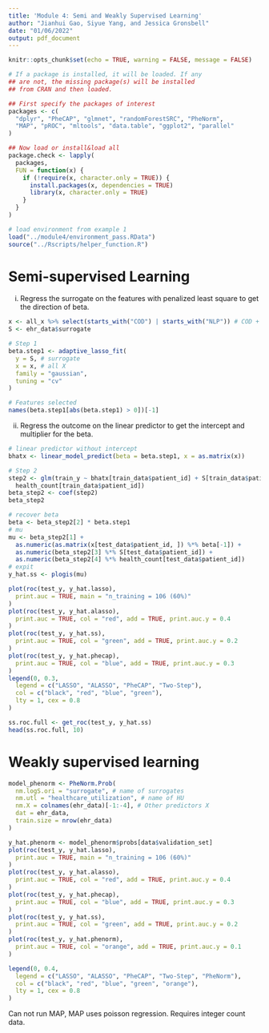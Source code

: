 ```yaml
---
title: 'Module 4: Semi and Weakly Supervised Learning'
author: "Jianhui Gao, Siyue Yang, and Jessica Gronsbell"
date: "01/06/2022"
output: pdf_document
---
```

```r
knitr::opts_chunk$set(echo = TRUE, warning = FALSE, message = FALSE)
```

```r
# If a package is installed, it will be loaded. If any
## are not, the missing package(s) will be installed
## from CRAN and then loaded.

## First specify the packages of interest
packages <- c(
  "dplyr", "PheCAP", "glmnet", "randomForestSRC", "PheNorm",
  "MAP", "pROC", "mltools", "data.table", "ggplot2", "parallel"
)

## Now load or install&load all
package.check <- lapply(
  packages,
  FUN = function(x) {
    if (!require(x, character.only = TRUE)) {
      install.packages(x, dependencies = TRUE)
      library(x, character.only = TRUE)
    }
  }
)

# load environment from example 1
load("../module4/environment_pass.RData")
source("../Rscripts/helper_function.R")
```

# Semi-supervised Learning

(i) Regress the surrogate on the features with penalized least square to get the direction of beta.

```r
x <- all_x %>% select(starts_with("COD") | starts_with("NLP")) # COD + NLP
S <- ehr_data$surrogate

# Step 1
beta.step1 <- adaptive_lasso_fit(
  y = S, # surrogate
  x = x, # all X
  family = "gaussian",
  tuning = "cv"
)

# Features selected
names(beta.step1[abs(beta.step1) > 0])[-1]
```

(ii) Regress the outcome on the linear predictor to get the intercept and multiplier for the beta.
```r
# linear predictor without intercept
bhatx <- linear_model_predict(beta = beta.step1, x = as.matrix(x))

# Step 2
step2 <- glm(train_y ~ bhatx[train_data$patient_id] + S[train_data$patient_id] +
  health_count[train_data$patient_id])
beta_step2 <- coef(step2)
beta_step2
```
```r
# recover beta
beta <- beta_step2[2] * beta.step1
# mu
mu <- beta_step2[1] +
  as.numeric(as.matrix(x[test_data$patient_id, ]) %*% beta[-1]) +
  as.numeric(beta_step2[3] %*% S[test_data$patient_id]) +
  as.numeric(beta_step2[4] %*% health_count[test_data$patient_id])
# expit
y_hat.ss <- plogis(mu)
```

```r
plot(roc(test_y, y_hat.lasso),
  print.auc = TRUE, main = "n_training = 106 (60%)"
)
plot(roc(test_y, y_hat.alasso),
  print.auc = TRUE, col = "red", add = TRUE, print.auc.y = 0.4
)
plot(roc(test_y, y_hat.ss),
  print.auc = TRUE, col = "green", add = TRUE, print.auc.y = 0.2
)
plot(roc(test_y, y_hat.phecap),
  print.auc = TRUE, col = "blue", add = TRUE, print.auc.y = 0.3
)
legend(0, 0.3,
  legend = c("LASSO", "ALASSO", "PheCAP", "Two-Step"),
  col = c("black", "red", "blue", "green"),
  lty = 1, cex = 0.8
)
```

```r
ss.roc.full <- get_roc(test_y, y_hat.ss)
head(ss.roc.full, 10)
```

# Weakly supervised learning
```r
model_phenorm <- PheNorm.Prob(
  nm.logS.ori = "surrogate", # name of surrogates
  nm.utl = "healthcare_utilization", # name of HU
  nm.X = colnames(ehr_data)[-1:-4], # Other predictors X
  dat = ehr_data,
  train.size = nrow(ehr_data)
)
```

```r
y_hat.phenorm <- model_phenorm$probs[data$validation_set]
plot(roc(test_y, y_hat.lasso),
  print.auc = TRUE, main = "n_training = 106 (60%)"
)
plot(roc(test_y, y_hat.alasso),
  print.auc = TRUE, col = "red", add = TRUE, print.auc.y = 0.4
)
plot(roc(test_y, y_hat.phecap),
  print.auc = TRUE, col = "blue", add = TRUE, print.auc.y = 0.3
)
plot(roc(test_y, y_hat.ss),
  print.auc = TRUE, col = "green", add = TRUE, print.auc.y = 0.2
)
plot(roc(test_y, y_hat.phenorm),
  print.auc = TRUE, col = "orange", add = TRUE, print.auc.y = 0.1
)

legend(0, 0.4,
  legend = c("LASSO", "ALASSO", "PheCAP", "Two-Step", "PheNorm"),
  col = c("black", "red", "blue", "green", "orange"),
  lty = 1, cex = 0.8
)
```

Can not run MAP, MAP uses poisson regression. Requires integer count data.

